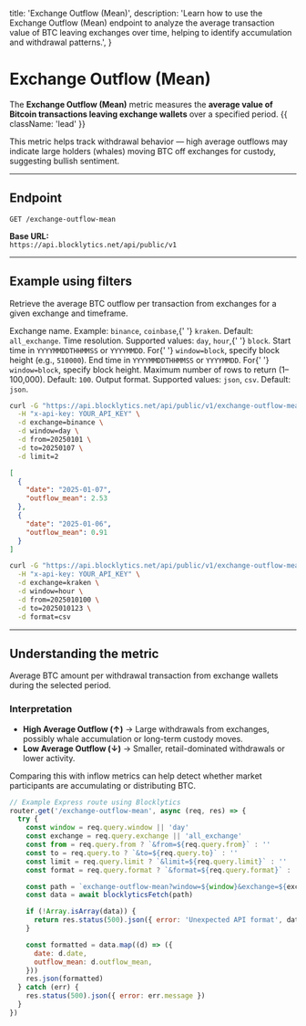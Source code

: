   title: 'Exchange Outflow (Mean)',
  description:
    'Learn how to use the Exchange Outflow (Mean) endpoint to analyze the average transaction value of BTC leaving exchanges over time, helping to identify accumulation and withdrawal patterns.',
}

# Exchange Outflow (Mean)

The **Exchange Outflow (Mean)** metric measures the **average value of Bitcoin transactions leaving exchange wallets** over a specified period. {{ className: 'lead' }}

This metric helps track withdrawal behavior — high average outflows may indicate large holders (whales) moving BTC off exchanges for custody, suggesting bullish sentiment.

---

## Endpoint

`GET /exchange-outflow-mean`

**Base URL:**  
`https://api.blocklytics.net/api/public/v1`

---

## Example using filters

<Row>
  <Col>

Retrieve the average BTC outflow per transaction from exchanges for a given exchange and timeframe.

<Properties>
  <Property name="exchange" type="string">
    Exchange name. Example: <code>binance</code>, <code>coinbase</code>,{' '}
    <code>kraken</code>. Default: <code>all_exchange</code>.
  </Property>
  <Property name="window" type="string">
    Time resolution. Supported values: <code>day</code>, <code>hour</code>,{' '}
    <code>block</code>.
  </Property>
  <Property name="from" type="string">
    Start time in <code>YYYYMMDDTHHMMSS</code> or <code>YYYYMMDD</code>. For{' '}
    <code>window=block</code>, specify block height (e.g., <code>510000</code>).
  </Property>
  <Property name="to" type="string">
    End time in <code>YYYYMMDDTHHMMSS</code> or <code>YYYYMMDD</code>. For{' '}
    <code>window=block</code>, specify block height.
  </Property>
  <Property name="limit" type="integer">
    Maximum number of rows to return (1–100,000). Default: <code>100</code>.
  </Property>
  <Property name="format" type="string">
    Output format. Supported values: <code>json</code>, <code>csv</code>.
    Default: <code>json</code>.
  </Property>
</Properties>

  </Col>
  <Col>

```bash {title="Requesting Exchange Outflow (Mean) data"}
curl -G "https://api.blocklytics.net/api/public/v1/exchange-outflow-mean" \
  -H "x-api-key: YOUR_API_KEY" \
  -d exchange=binance \
  -d window=day \
  -d from=20250101 \
  -d to=20250107 \
  -d limit=2
```

```json {title="Sample JSON response"}
[
  {
    "date": "2025-01-07",
    "outflow_mean": 2.53
  },
  {
    "date": "2025-01-06",
    "outflow_mean": 0.91
  }
]
```

```bash {title="Exporting as CSV"}
curl -G "https://api.blocklytics.net/api/public/v1/exchange-outflow-mean" \
  -H "x-api-key: YOUR_API_KEY" \
  -d exchange=kraken \
  -d window=hour \
  -d from=2025010100 \
  -d to=2025010123 \
  -d format=csv
```

  </Col>
</Row>

---

## Understanding the metric

<Row>
  <Col>

<Properties>
  <Property name="outflow_mean" type="number">
    Average BTC amount per withdrawal transaction from exchange wallets during
    the selected period.
  </Property>
</Properties>

### Interpretation

- **High Average Outflow (↑)** → Large withdrawals from exchanges, possibly whale accumulation or long-term custody moves.
- **Low Average Outflow (↓)** → Smaller, retail-dominated withdrawals or lower activity.

Comparing this with inflow metrics can help detect whether market participants are accumulating or distributing BTC.

  </Col>
  <Col>

```js {title="Node.js (Express) example"}
// Example Express route using Blocklytics
router.get('/exchange-outflow-mean', async (req, res) => {
  try {
    const window = req.query.window || 'day'
    const exchange = req.query.exchange || 'all_exchange'
    const from = req.query.from ? `&from=${req.query.from}` : ''
    const to = req.query.to ? `&to=${req.query.to}` : ''
    const limit = req.query.limit ? `&limit=${req.query.limit}` : ''
    const format = req.query.format ? `&format=${req.query.format}` : ''

    const path = `exchange-outflow-mean?window=${window}&exchange=${exchange}${from}${to}${limit}${format}`
    const data = await blocklyticsFetch(path)

    if (!Array.isArray(data)) {
      return res.status(500).json({ error: 'Unexpected API format', data })
    }

    const formatted = data.map((d) => ({
      date: d.date,
      outflow_mean: d.outflow_mean,
    }))
    res.json(formatted)
  } catch (err) {
    res.status(500).json({ error: err.message })
  }
})
```

  </Col>
</Row>
